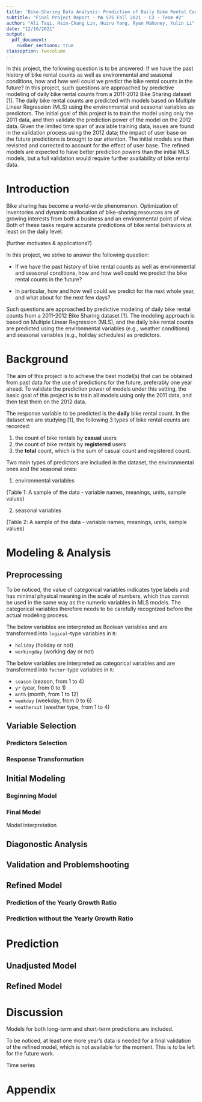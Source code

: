 ```yaml
---
title: 'Bike-Sharing Data Analysis: Prediction of Daily Bike Rental Counts Based on Multiple Linear Regression'
subtitle: "Final Project Report · MA 575 Fall 2021 · C3 · Team #2"
author: "Ali Taqi, Hsin-Chang Lin, Huiru Yang, Ryan Mahoney, Yulin Li"
date: "12/10/2021"
output: 
  pdf_document: 
    number_sections: true
classoption: twocolumn
---
```


In this project, the following question is to be answered: If we have the past history of bike rental counts as well as environmental and seasonal conditions, how and how well could we predict the bike rental counts in the future? In this project, such questions are approached by predictive modeling of daily bike rental counts from a 2011-2012 Bike Sharing dataset [1]. The daily bike rental counts are predicted with models based on Multiple Linear Regression (MLS) using the environmental and seasonal variables as predictors. The initial goal of this project is to train the model using only the 2011 data, and then validate the prediction power of the model on the 2012 data. Given the limited time span of available training data, issues are found in the validation process using the 2012 data; the impact of user base on the future predictions is brought to our attention. The initial models are then revisited and corrected to account for the effect of user base. The refined models are expected to have better prediction powers than the initial MLS models, but a full validation would require further availability of bike rental data. 

# Introduction 

Bike sharing has become a world-wide phenomenon. Optimization of inventories and dynamic reallocation of bike-sharing resources are of growing interests from both a business and an environmental point of view. Both of these tasks require accurate predictions of bike rental behaviors at least on the daily level. 

(further motivates & applications?)

In this project, we strive to answer the following question: 

- If we have the past history of bike rental counts as well as environmental and seasonal conditions, how and how well could we predict the bike rental counts in the future? 

- In particular, how and how well could we predict for the next whole year, and what about for the next few days? 

Such questions are approached by predictive modeling of daily bike rental counts from a 2011-2012 Bike Sharing dataset [1]. The modeling approach is based on Multiple Linear Regression (MLS), and the daily bike rental counts are predicted using the environmental variables (e.g., weather conditions) and seasonal variables (e.g., holiday schedules) as predictors. 

# Background 

The aim of this project is to achieve the best model(s) that can be obtained from past data for the use of predictions for the future, preferably one year ahead. To validate the prediction power of models under this setting, the basic goal of this project is to train all models using only the 2011 data, and then test them on the 2012 data. 

The response variable to be predicted is the **daily** bike rental count. In the dataset we are studying [1], the following 3 types of bike rental counts are recorded: 

1. the count of bike rentals by **casual** users
2. the count of bike rentals by **registered** users
3. the **total** count, which is the sum of casual count and registered count. 

Two main types of predictors are included in the dataset, the environmental ones and the seasonal ones: 

1. environmental variables 
  
  (Table 1: A sample of the data - variable names, meanings, units, sample values)

2. seasonal variables

  (Table 2: A sample of the data - variable names, meanings, units, sample values)

# Modeling & Analysis 

## Preprocessing

To be noticed, the value of categorical variables indicates type labels and has minimal physical meaning in the scale of numbers, which thus cannot be used in the same way as the numeric variables in MLS models. The categorical variables therefore needs to be carefully recognized before the actual modeling process. 

The below variables are interpreted as Boolean variables and are transformed into `logical`-type variables in `R`:

- `holiday` (holiday or not)
- `workingday` (working day or not)

The below variables are interpreted as categorical variables and are transformed into `factor`-type variables in `R`:

- `season` (season, from 1 to 4)
- `yr` (year, from 0 to 1)
- `mnth` (month, from 1 to 12)
- `weekday` (weekday, from 0 to 6)
- `weathersit` (weather type, from 1 to 4)

## Variable Selection 

### Predictors Selection


### Response Transformation



## Initial Modeling

### Beginning Model 

### Final Model

Model interpretation

## Diagonostic Analysis 

## Validation and Problemshooting

## Refined Model 

### Prediction of the Yearly Growth Ratio

### Prediction without the Yearly Growth Ratio

# Prediction

## Unadjusted Model 

## Refined Model 


# Discussion 

Models for both long-term and short-term predictions are included. 

To be noticed, at least one more year's data is needed for a final validation of the refined model, which is not available for the moment. This is to be left for the future work.  

Time series 

# Appendix

